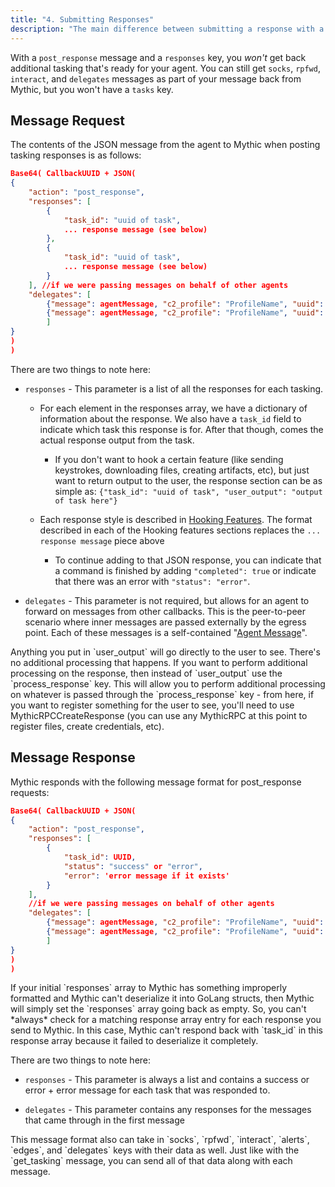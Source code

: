 ```yaml
---
title: "4. Submitting Responses"
description: "The main difference between submitting a response with a `post_response` and submitting responses with `get_tasking` is that in a `get_tasking` message with a `responses` key, you'll **also** get back additional tasking that's available."
---
```



With a `post_response` message and a `responses` key, you *won't* get back additional tasking that's ready for your agent. You can still get `socks`, `rpfwd`, `interact`, and `delegates` messages as part of your message back from Mythic, but you won't have a `tasks` key.

## Message Request

The contents of the JSON message from the agent to Mythic when posting tasking responses is as follows:

```json
Base64( CallbackUUID + JSON(
{
	"action": "post_response",
	"responses": [
		{
			"task_id": "uuid of task",
			... response message (see below)
		},
		{
			"task_id": "uuid of task",
			... response message (see below)
		}
	], //if we were passing messages on behalf of other agents
	"delegates": [
		{"message": agentMessage, "c2_profile": "ProfileName", "uuid": "uuid here"},
		{"message": agentMessage, "c2_profile": "ProfileName", "uuid": "uuid here"}
		]
}
)
)
```

There are two things to note here:

* `responses` - This parameter is a list of all the responses for each tasking.

  * For each element in the responses array, we have a dictionary of information about the response. We also have a `task_id` field to indicate which task this response is for. After that though, comes the actual response output from the task.

    * If you don't want to hook a certain feature (like sending keystrokes, downloading files, creating artifacts, etc), but just want to return output to the user, the response section can be as simple as: `{"task_id": "uuid of task", "user_output": "output of task here"}`

  * Each response style is described in [Hooking Features](/version-3.0/customizing/hooking-features). The format described in each of the Hooking features sections replaces the `... response message` piece above

    * To continue adding to that JSON response, you can indicate that a command is finished by adding `"completed": true` or indicate that there was an error with `"status": "error"`.

* `delegates` - This parameter is not required, but allows for an agent to forward on messages from other callbacks. This is the peer-to-peer scenario where inner messages are passed externally by the egress point. Each of these messages is a self-contained "[Agent Message](/version-3.0/customizing/payload-type-development/create_tasking/agent-side-coding/agent-message-format)".

<Info>
	Anything you put in `user_output` will go directly to the user to see. There's no additional processing that happens. If you want to perform additional processing on the response, then instead of `user_output` use the `process_response` key. This will allow you to perform additional processing on whatever is passed through the `process_response` key - from here, if you want to register something for the user to see, you'll need to use MythicRPCCreateResponse (you can use any MythicRPC at this point to register files, create credentials, etc).
</Info>

## Message Response

Mythic responds with the following message format for post\_response requests:

```json
Base64( CallbackUUID + JSON(
{
	"action": "post_response",
	"responses": [
		{
			"task_id": UUID,
			"status": "success" or "error",
			"error": 'error message if it exists'
		}
	],
	//if we were passing messages on behalf of other agents
	"delegates": [
		{"message": agentMessage, "c2_profile": "ProfileName", "uuid": "uuid here"},
		{"message": agentMessage, "c2_profile": "ProfileName", "uuid": "uuid here"}
		]
}
)
)
```

<Info>
	If your initial `responses` array to Mythic has something improperly formatted and Mythic can't deserialize it into GoLang structs, then Mythic will simply set the `responses` array going back as empty. So, you can't *always* check for a matching response array entry for each response you send to Mythic. In this case, Mythic can't respond back with `task_id` in this response array because it failed to deserialize it completely.
</Info>

There are two things to note here:

* `responses` - This parameter is always a list and contains a success or error + error message for each task that was responded to.

* `delegates` - This parameter contains any responses for the messages that came through in the first message

<Info>
	This message format also can take in `socks`, `rpfwd`, `interact`, `alerts`, `edges`, and `delegates` keys with their data as well. Just like with the `get_tasking` message, you can send all of that data along with each message.
</Info>
